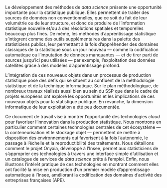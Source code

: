 Le développement des méthodes de *data science* présente une opportunité importante pour la statistique publique. Elles permettent de traiter des sources de données non conventionnelles, que ce soit du fait de leur volumétrie ou de leur structure, et donc de produire de l'information statistique nouvelle et/ou à des résolutions spatiales et temporelles beaucoup plus fines. De même, les méthodes d'apprentissage statistique s'intègrent comme des outils supplémentaires dans la palette des statisticiens publics, leur permettant à la fois d'appréhender des domaines classiques de la statistique sous un jour nouveau — comme la codification automatique ou l'imputation de données manquantes — et de tirer parti de sources jusqu'ici peu utilisées — par exemple, l'exploitation des données satellites grâce à des modèles d'apprentissage profond. 

L'intégration de ces nouveaux objets dans un processus de production statistique pose des défis qui se situent au confluent de la méthodologie statistique et de la technique informatique. Sur le plan méthodologique, de nombreux travaux réalisés aussi bien au sein du SSP que dans le cadre de projets européens ont exploré les opportunités et les implications de ces nouveaux objets pour la statistique publique. En revanche, la dimension informatique de leur exploitation a été peu documentée. 

Ce document de travail vise à montrer l'opportunité des technologies *cloud* pour favoriser l'innovation dans la production statistique. Nous montrons en particulier comment certaines technologies centrales de cet écosystème — la conteneurisation et le stockage objet — permettent de mettre à disposition des environnements qui favorisent à la fois l’autonomie, le passage à l'échelle et la reproductibilité des traitements. Nous détaillons comment le projet Onyxia, développé à l'Insee, permet aux statisticiens de s'approprier ces technologies à travers une interface simple d'utilisation et un catalogue de services de *data science* prêts à l’emploi. Enfin, nous illustrons l'intérêt pratique de ces technologies en montrant comment elles ont facilité la mise en production d'un premier modèle d'apprentissage automatique à l'Insee, améliorant la codification des domaines d'activité des entreprises françaises (APE).
